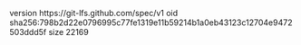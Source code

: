 version https://git-lfs.github.com/spec/v1
oid sha256:798b2d22e0796995c77fe1319e11b59214b1a0eb43123c12704e9472503ddd5f
size 22169

